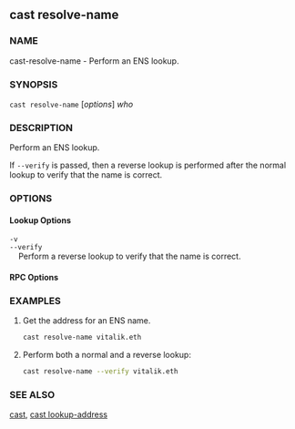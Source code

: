 
## cast resolve-name

### NAME

cast-resolve-name - Perform an ENS lookup.

### SYNOPSIS

`cast resolve-name` [*options*] _who_

### DESCRIPTION

Perform an ENS lookup.

If `--verify` is passed, then a reverse lookup is performed after the normal lookup to verify that the name is correct.

### OPTIONS

#### Lookup Options

`-v`  
`--verify`  
&nbsp;&nbsp;&nbsp;&nbsp;Perform a reverse lookup to verify that the name is correct.

#### RPC Options

<RpcUrlOption />

<CommonOptions />

### EXAMPLES

1. Get the address for an ENS name.

   ```sh
   cast resolve-name vitalik.eth
   ```

2. Perform both a normal and a reverse lookup:
   ```sh
   cast resolve-name --verify vitalik.eth
   ```

### SEE ALSO

[cast](/reference/cast/cast.mdx), [cast lookup-address](/reference/cast/cast-lookup-address.mdx)
